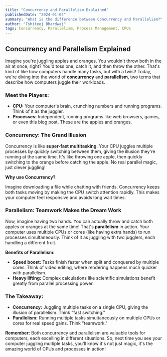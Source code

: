 ```yaml
---
title: "Concurrency and Parallelism Explained"
publishedDate: "2024-01-04"
summary: "What is the difference between Concurrency and Parallelism?"
author: "Tshiteej Bhardwaj"
tags: Concurrency, Parallelism, Process Management, CPUs
---
```



## Concurrency and Parallelism Explained

Imagine you're juggling apples and oranges. You wouldn't throw both in the air at once, right? You'd toss one, catch it, and then throw the other. That's kind of like how computers handle many tasks, but with a twist! Today, we're diving into the world of **concurrency** and **parallelism**, two terms that describe how computers juggle their workloads.

### Meet the Players:

- **CPU:** Your computer's brain, crunching numbers and running programs. Think of it as the juggler.
- **Processes:** Independent, running programs like web browsers, games, or even this blog post. These are the apples and oranges.

### **Concurrency:** The Grand Illusion

Concurrency is like **super-fast multitasking**. Your CPU juggles multiple processes by quickly switching between them, giving the illusion they're running at the same time. It's like throwing one apple, then quickly switching to the orange before catching the apple. No real parallel magic, just clever juggling!

**Why use Concurrency?**

Imagine downloading a file while chatting with friends. Concurrency keeps both tasks moving by making the CPU switch attention rapidly. This makes your computer feel responsive and avoids long wait times.

### **Parallelism:** Teamwork Makes the Dream Work

Now, imagine having two hands. You can actually throw and catch both apples or oranges at the same time! That's **parallelism** in action. Your computer uses multiple CPUs or cores (like having extra hands) to run processes simultaneously. Think of it as juggling with two jugglers, each handling a different fruit.

**Benefits of Parallelism:**

- **Speed boost:** Tasks finish faster when split and conquered by multiple cores. Think of video editing, where rendering happens much quicker with parallelism.
- **Heavy lifting:** Complex calculations like scientific simulations benefit greatly from parallel processing power.

### **The Takeaway:**

- **Concurrency:** Juggling multiple tasks on a single CPU, giving the illusion of parallelism. Think "fast switching."
- **Parallelism:** Running multiple tasks simultaneously on multiple CPUs or cores for real speed gains. Think "teamwork."

**Remember:** Both concurrency and parallelism are valuable tools for computers, each excelling in different situations. So, next time you see your computer juggling multiple tasks, you'll know it's not just magic, it's the amazing world of CPUs and processes in action!
